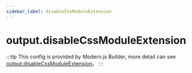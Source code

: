 ```yaml
---
sidebar_label: disableCssModuleExtension
---
```


# output.disableCssModuleExtension

:::tip
This config is provided by Modern.js Builder, more detail can see [output.disableCssModuleExtension](https://modernjs.dev/builder/en/api/config-output.html#outputdisablecssmoduleextension)。
:::


<Main />
